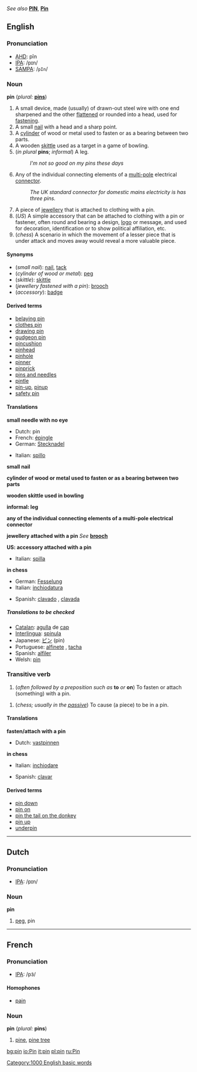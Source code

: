 ''See also'' '''[[PIN]]''', '''[[Pin]]'''
==English==
===Pronunciation===
*[[AHD]]: pĭn
*[[IPA]]: /pɪn/
*[[SAMPA]]: /<tt>pIn</tt>/

===Noun===
{{wikipedia}}
'''pin''' (''plural:'' '''[[pins]]''')

#A small device, made (usually) of drawn-out steel wire with one end sharpened and the other [[flatten]]ed or rounded into a head, used for [[fasten]]ing.
#A small [[nail]] with a head and a sharp point.
#A [[cylinder]] of wood or metal used to fasten or as a bearing between two parts.
#A wooden [[skittle]] used as a target in a game of bowling.
#(''in plural'' '''pins'''; ''informal'') A leg.
#:''I'm not so good on my pins these days''
#Any of the individual connecting elements of a [[multi-pole]] electrical [[connector]].
#:''The UK standard connector for domestic mains electricity is has three pins.''
#A piece of [[jewellery]] that is attached to clothing with a pin.
#(''US'') A simple accessory that can be attached to clothing with a pin or fastener, often round and bearing a design, [[logo]] or message, and used for decoration, identification or to show political affiliation, etc.
#(''chess'') A scenario in which the movement of a lesser piece that is under attack and moves away would reveal a more valuable piece.

====Synonyms====
*(''small nail''): [[nail]], [[tack]]
*(''cylinder of wood or metal''): [[peg]]
*(''skittle''): [[skittle]]
*(''jewellery fastened with a pin''): [[brooch]]
*(''accessory''): [[badge]]

====Derived terms====
*[[belaying pin]]
*[[clothes pin]]
*[[drawing pin]]
*[[gudgeon pin]]
*[[pincushion]]
*[[pinhead]]
*[[pinhole]]
*[[pinner]]
*[[pinprick]]
*[[pins and needles]]
*[[pintle]]
*[[pin-up]], [[pinup]]<!--noun-->
*[[safety pin]]

====Translations====

'''small needle with no eye'''
{{top}}
*Dutch: pin {{f}}
*French: [[épingle]] {{f}}
*German: [[Stecknadel]]  {{f}} 
{{mid}}
*Italian: [[spillo]] {{m}}
{{bottom}}

'''small nail'''
{{top}}
{{mid}}
{{bottom}}

'''cylinder of wood or metal used to fasten or as a bearing between two parts'''
{{top}}
{{mid}}
{{bottom}}

'''wooden skittle used in bowling'''
{{top}}
{{mid}}
{{bottom}}

'''informal: leg'''
<!--Note: Put INFORMAL or SLANG translations in this table, where these exist-->
{{top}}
{{mid}}
{{bottom}}

'''any of the individual connecting elements of a multi-pole electrical connector'''
{{top}}
{{mid}}
{{bottom}}

'''jewellery attached with a pin'''
''See'' '''[[brooch]]'''

'''US: accessory attached with a pin'''
{{top}}
*Italian: [[spilla]] {{f}}
{{mid}}
{{bottom}}

'''in chess'''
{{top}}
*German: [[Fesselung]] {{f}}
*Italian: [[inchiodatura]] {{f}}
{{mid}}
*Spanish: [[clavado]] {{m}}, [[clavada]] {{f}}
{{bottom}}

=====Translations to be checked=====
<!--Remove this section once all of the translations below have been moved into
the tables above.-->
{{checktrans}}

*[[Catalan]]: [[agulla]] de [[cap]] {{f}}
*[[Interlingua]]: [[spinula]]
*Japanese: [[ピン]] (pin)
*Portuguese: [[alfinete]] {{m}}, [[tacha]] {{f}}
*Spanish: [[alfiler]] {{m}}
*Welsh: [[pìn]]

===Transitive verb===
{{en-infl-reg-consonant|pin||}}

#(''often followed by a preposition such as'' '''to''' ''or'' '''on''') To fasten or attach (something) with a pin.
<!--this is "pin on"# to attribute [[blame]]
#: ''...you can't pin that robbery on me!''-->
#(''chess; usually in the [[passive]]'') To cause (a piece) to be in a pin.

====Translations====

'''fasten/attach with a pin'''
{{top}}
*Dutch: [[vastpinnen]]
{{mid}}
{{bottom}}

'''in chess'''
{{top}}
*Italian: [[inchiodare]]
{{mid}}
*Spanish: [[clavar]]
{{bottom}}

====Derived terms====
*[[pin down]]
*[[pin on]]
*[[pin the tail on the donkey]]
*[[pin up]]<!--verb-->
*[[underpin]]

----
==Dutch==
===Pronunciation===
*[[IPA]]: /pɪn/

===Noun===
'''pin''' {{m}}

#[[peg]], pin

----
==French==
===Pronunciation===
*[[IPA]]: /pɜ̃/

====Homophones====
*[[pain#French|pain]]

===Noun===
'''pin''' {{m}} (''plural:'' '''pins''')

#[[pine]], [[pine tree]]

[[Category:1000 English basic words]]

[[bg:pin]]
[[io:Pin]]
[[it:pin]]
[[pl:pin]]
[[ru:Pin]]